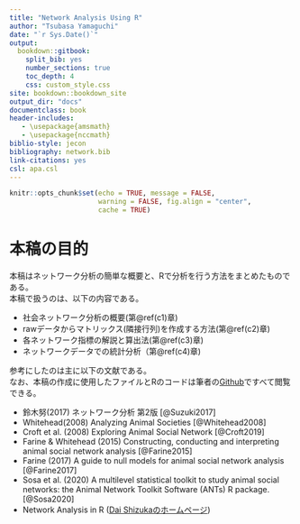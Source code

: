 ```yaml
--- 
title: "Network Analysis Using R"
author: "Tsubasa Yamaguchi"
date: "`r Sys.Date()`"
output: 
  bookdown::gitbook:
    split_bib: yes  
    number_sections: true   
    toc_depth: 4 
    css: custom_style.css   
site: bookdown::bookdown_site  
output_dir: "docs"  
documentclass: book  
header-includes:
   - \usepackage{amsmath}
   - \usepackage{nccmath}
biblio-style: jecon    
bibliography: network.bib   
link-citations: yes
csl: apa.csl
---
```


```r
knitr::opts_chunk$set(echo = TRUE, message = FALSE,
                      warning = FALSE, fig.align = "center",
                      cache = TRUE)
```

# 本稿の目的 {-}   
本稿はネットワーク分析の簡単な概要と、Rで分析を行う方法をまとめたものである。  
本稿で扱うのは、以下の内容である。

- 社会ネットワーク分析の概要(第\@ref(c1)章)
- rawデータからマトリックス(隣接行列)を作成する方法(第\@ref(c2)章)  
- 各ネットワーク指標の解説と算出法(第\@ref(c3)章)   
- ネットワークデータでの統計分析（第\@ref(c4)章)  

参考にしたのは主に以下の文献である。  
なお、本稿の作成に使用したファイルとRのコードは筆者の[Github](https://github.com/TsubasaYamaguchi-jinrui/Network_Analysis_Using_R)ですべて閲覧できる。  

- 鈴木努(2017) ネットワーク分析 第2版 [@Suzuki2017]  
- Whitehead(2008) Analyzing Animal Societies [@Whitehead2008]  
- Croft et al. (2008) Exploring Animal Social Network [@Croft2019]  
- Farine & Whitehead (2015) Constructing, conducting and interpreting animal social network analysis [@Farine2015]  
- Farine (2017) A guide to null models for animal social network analysis [@Farine2017]  
- Sosa et al. (2020) A multilevel statistical toolkit to study animal social networks: the Animal Network Toolkit Software (ANTs) R package. [@Sosa2020]  
- Network Analysis in R ([Dai Shizukaのホームページ](https://dshizuka.github.io/networkanalysis/tutorials.html))  


